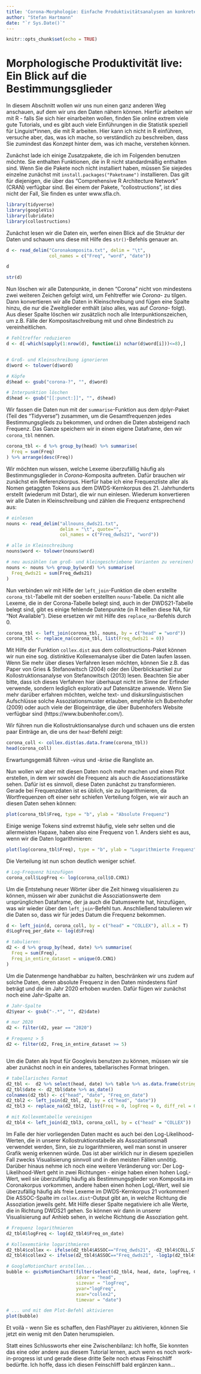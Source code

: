 ```yaml
---
title: 'Corona-Morphologie: Einfache Produktivitätsanalysen an konkreten Beispielen'
author: "Stefan Hartmann"
date: "`r Sys.Date()`"
---
```


```r
knitr::opts_chunk$set(echo = TRUE)
```


# Morphologische Produktivität live: Ein Blick auf die Bestimmungsglieder

In diesem Abschnitt wollen wir uns nun einen ganz anderen Weg anschauen, auf dem wir uns den Daten nähern können. Hierfür arbeiten wir mit R - falls Sie sich hier einarbeiten wollen, finden Sie online extrem viele gute Tutorials, und es gibt auch viele Einführungen in die Statistik speziell für Linguist*innen, die mit R arbeiten. Hier kann ich nicht in R einführen, versuche aber, das, was ich mache, so verständlich zu beschreiben, dass Sie zumindest das Konzept hinter dem, was ich mache, verstehen können.

Zunächst lade ich einige Zusatzpakete, die ich im Folgenden benutzen möchte. Sie enthalten Funktionen, die in R nicht standardmäßig enthalten sind. Wenn Sie die Pakete noch nicht installiert haben, müssen Sie siejedes einzelne zunächst mit `install.packages("Paketname")` installieren. Das gilt für diejenigen, die über das "Comprehensive R Architecture Network" (CRAN) verfügbar sind. Bei einem der Pakete, "collostructions", ist dies nicht der Fall, Sie finden es unter www.sfla.ch.

```r

library(tidyverse)
library(googleVis)
library(lubridate)
library(collostructions)

```


Zunächst lesen wir die Daten ein, werfen einen Blick auf die Struktur der Daten und schauen uns diese mit Hilfe des `str()`-Befehls genauer an.

```r

d <- read_delim("Coronakomposita.txt", delim = "\t",
                col_names = c("Freq", "word", "date"))

```

```r
d

```

```r

str(d)

```

Nun löschen wir alle Datenpunkte, in denen "Corona" nicht von mindestens zwei weiteren Zeichen gefolgt wird, um Fehltreffer wie *Corona-* zu tilgen. Dann konvertieren wir alle Daten in Kleinschreibung und fügen eine Spalte hinzu, die nur die Zweitglieder enthält (also alles, was auf *Corona-* folgt). Aus dieser Spalte löschen wir zusätzlich noch alle Interpunktionszeichen, um z.B. Fälle der Kompositaschreibung mit und ohne Bindestrich zu vereinheitlichen.


```r

# Fehltreffer reduzieren
d <- d[-which(sapply(1:nrow(d), function(i) nchar(d$word[i]))<=8),]


# Groß- und Kleinschreibung ignorieren
d$word <- tolower(d$word)

# Köpfe
d$head <- gsub("corona-?", "", d$word)

# Interpunktion löschen
d$head <- gsub("[[:punct:]]", "", d$head)


```


Wir fassen die Daten nun mit der `summarise`-Funktion aus dem dplyr-Paket (Teil des "Tidyverse") zusammen, um die Gesamtfrequenzen jedes Bestimmungsglieds zu bekommen, und ordnen die Daten absteigend nach Frequenz. Das Ganze speichern wir in einen eigene Dataframe, den wir `corona_tbl` nennen.

```r

corona_tbl <- d %>% group_by(head) %>% summarise(
  Freq = sum(Freq)
) %>% arrange(desc(Freq))

```


Wir möchten nun wissen, welche Lexeme überzufällig häufig als Bestimmungsglieder in *Corona-*Komposita auftreten. Dafür brauchen wir zunächst ein Referenzkorpus. Hierfür habe ich eine Frequenzliste aller als Nomen getaggten Tokens aus dem DWDS-Kernkorpus des 21. Jahrhunderts erstellt (wiederum mit Dstar), die wir nun einlesen. Wiederum konvertieren wir alle Daten in Kleinschreibung und zählen die Frequenz entsprechend aus:


```r

# einlesen
nouns <- read_delim("allnouns_dwds21.txt", 
                    delim = "\t", quote="",
                    col_names = c("Freq_dwds21", "word"))

# alle in Kleinschreibung
nouns$word <- tolower(nouns$word)

# neu auszählen (um groß- und kleingeschriebene Varianten zu vereinen)
nouns <- nouns %>% group_by(word) %>% summarise(
  Freq_dwds21 = sum(Freq_dwds21)
)

```

Nun verbinden wir mit Hilfe der `left_join`-Funktion die oben erstellte `corona_tbl`-Tabelle mit der soeben erstellten `nouns`-Tabelle. Da nicht alle Lexeme, die in der Corona-Tabelle belegt sind, auch in der DWDS21-Tabelle belegt sind, gibt es einige fehlende Datenpunkte (in R heißen diese NA, für "Not Available"). Diese ersetzen wir mit Hilfe des `replace_na`-Befehls durch 0.

```r

corona_tbl <- left_join(corona_tbl, nouns, by = c("head" = "word"))
corona_tbl <- replace_na(corona_tbl, list(Freq_dwds21 = 0))

```

Mit Hilfe der Funktion `collex.dist` aus dem collostructions-Paket können wir nun eine sog. distinktive Kollexemanalyse über die Daten laufen lassen. Wenn Sie mehr über dieses Verfahren lesen möchten, können Sie z.B. das Paper von Gries & Stefanowitsch (2004) oder den Überblicksartikel zur Kollostruktionsanalyse von Stefanowitsch (2013) lesen. Beachten Sie aber bitte, dass ich dieses Verfahren hier überhaupt nicht im Sinne der Erfinder verwende, sondern lediglich explorativ auf Datensätze anwende. Wenn Sie mehr darüber erfahren möchten, welche text- und diskurslinguistischen Aufschlüsse solche Assoziationsmuster erlauben, empfehle ich Bubenhofer (2009) oder auch viele der Blogeinträge, die über Bubenhofers Website verfügbar sind (https://www.bubenhofer.com/).

Wir führen nun die Kollostruktionsanalyse durch und schauen uns die ersten paar Einträge an, die uns der `head`-Befehl zeigt:

```r

corona_coll <- collex.dist(as.data.frame(corona_tbl))
head(corona_coll)

```

Erwartungsgemäß führen *-virus* und *-krise* die Rangliste an. 

Nun wollen wir aber mit diesen Daten noch mehr machen und einen Plot erstellen, in dem wir sowohl die Frequenz als auch die Assoziationsstärke sehen. Dafür ist es sinnvoll, diese Daten zunächst zu transformieren. Gerade bei Frequenzdaten ist es üblich, sie zu logarithmieren, da Wortfrequenzen oft einer sehr schiefen Verteilung folgen, wie wir auch an diesen Daten sehen können:

```r

plot(corona_tbl$Freq, type = "b", ylab = "Absolute Frequenz")

```

Einige wenige Tokens sind extremst häufig, viele sehr selten und die allermeisten Hapaxe, haben also eine Frequenz von 1. Anders sieht es aus, wenn wir die Daten logarithmieren:

```r

plot(log(corona_tbl$Freq), type = "b", ylab = "Logarithmierte Frequenz")

```

Die Verteilung ist nun schon deutlich weniger schief. 


```r

# Log-Frequenz hinzufügen
corona_coll$LogFreq <- log(corona_coll$O.CXN1)


```


Um die Entstehung neuer Wörter über die Zeit hinweg visualisieren zu können, müssen wir aber zunächst die Assoziationswerte dem ursprünglichen Dataframe, der ja auch die Datumswerte hat, hinzufügen, was wir wieder über den `left_join`-Befehl tun. Anschließend tabulieren wir die Daten so, dass wir für jedes Datum die Frequenz bekommen.



```r

d <- left_join(d, corona_coll, by = c("head" = "COLLEX"), all.x = T)
d$LogFreq_per_date <- log(d$Freq)

# tabulieren:
d2 <- d %>% group_by(head, date) %>% summarise(
  Freq = sum(Freq),
  Freq_in_entire_dataset = unique(O.CXN1)
)


```

Um die Datenmenge handhabbar zu halten, beschränken wir uns zudem auf solche Daten, deren absolute Frequenz in den Daten mindestens fünf beträgt und die im Jahr 2020 erhoben wurden. Dafür fügen wir zunächst noch eine Jahr-Spalte an.


```r

# Jahr-Spalte
d2$year <- gsub("-.*", "", d2$date)

# nur 2020
d2 <- filter(d2, year == "2020")

# Frequenz > 5
d2 <- filter(d2, Freq_in_entire_dataset >= 5)



```

Um die Daten als Input für Googlevis benutzen zu können, müssen wir sie aber zunächst noch in ein anderes, tabellarisches Format bringen. 


```r

# tabellarisches Format
d2_tbl <-  d2 %>% select(head, date) %>% table %>% as.data.frame(stringsAsFactors = F)
d2_tbl$date <- d2_tbl$date %>% as_date()
colnames(d2_tbl) <- c("head", "date", "Freq_on_date")
d2_tbl2 <- left_join(d2_tbl, d2, by = c("head", "date"))
d2_tbl3 <- replace_na(d2_tbl2, list(Freq = 0, logFreq = 0, diff_rel = 0))

# mit Kollexemtabelle vereinigen
d2_tbl4 <- left_join(d2_tbl3, corona_coll, by = c("head" = "COLLEX"))

```

Im Falle der hier vorliegenden Daten macht es auch bei den Log-Likelihood-Werten, die in unserer Kollostruktionstabelle als Assoziationsmaß verwendet werden, Sinn, sie zu logarithmieren, weil man sonst in unserer Grafik wenig erkennen würde. Das ist aber wirklich nur in diesem speziellen Fall zwecks Visualisierung sinnvoll und in den meisten Fällen unnötig. Darüber hinaus nehme ich noch eine weitere Veränderung vor: Der Log-Likelihood-Wert geht in zwei Richtungen - einige haben einen hohen LogL-Wert, weil sie überzufällig häufig als Bestimmungsglieder von Komposita im Coronakorpus vorkommen, andere haben einen hohen LogL-Wert, weil sie überzufällig häufig als freie Lexeme im DWDS-Kernkorpus 21 vorkommen! Die ASSOC-Spalte im `collex.dist`-Output gibt an, in welche Richtung die Assoziation jeweils geht. Mit Hilfe dieser Spalte negativiere ich alle Werte, die in Richtung DWDS21 gehen. So können wir dann in unserer Visualisierung auf Anhieb sehen, in welche Richtung die Assoziation geht.

```r

# Frequenz logarithmieren
d2_tbl4$logFreq <- log(d2_tbl4$Freq_on_date)

# Kollexemstärke logarithmieren
d2_tbl4$collex <- ifelse(d2_tbl4$ASSOC=="Freq_dwds21", -d2_tbl4$COLL.STR.LOGL, d2_tbl4$COLL.STR.LOGL)
d2_tbl4$collex2 <- ifelse(d2_tbl4$ASSOC=="Freq_dwds21", -log1p(d2_tbl4$COLL.STR.LOGL), log1p(d2_tbl4$COLL.STR.LOGL))

```




```r

# GoogleMotionChart erstellen...
bubble <- gvisMotionChart(filter(select(d2_tbl4, head, date, logFreq, COLL.STR.LOGL, collex, collex2), logFreq > 0), 
                          idvar = "head", 
                          sizevar = "logFreq",
                          yvar="logFreq",
                          xvar="collex2",
                          timevar = "date")

# ... und mit dem Plot-Befehl aktivieren
plot(bubble)


```

Et voilà - wenn Sie es schaffen, den FlashPlayer zu aktivieren, können Sie jetzt ein wenig mit den Daten herumspielen.

Statt eines Schlussworts eher eine Zwischenbilanz: Ich hoffe, Sie konnten das eine oder andere aus diesem Tutorial lernen, auch wenn es noch work-in-progress ist und gerade diese dritte Seite noch etwas Feinschliff bedürfte. Ich hoffe, dass ich diesen Feinschliff bald ergänzen kann...
